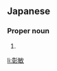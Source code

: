 ==Japanese==
{{ja-kanjitab|あき|とし}}

===Proper noun===
{{ja-pos|あきとし|proper}}

# {{given name|male|lang=ja|sort=あきとし}}

[[li:彰敏]]
